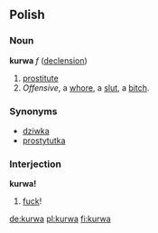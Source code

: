 ==Polish==
===Noun===
'''kurwa''' ''f'' ([[Wiktionary Appendix:Polish hard feminine noun declension|declension]])
# [[prostitute]]
# ''Offensive'', a [[whore]], a [[slut]], a [[bitch]].

===Synonyms===
*[[dziwka]]
*[[prostytutka]]


===Interjection===
'''kurwa!''' 
# [[fuck]]!

[[de:kurwa]]
[[pl:kurwa]]
[[fi:kurwa]]